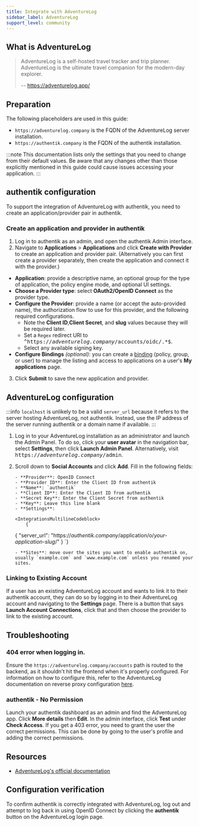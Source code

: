```yaml
---
title: Integrate with AdventureLog
sidebar_label: AdventureLog
support_level: community
---
```



## What is AdventureLog

> AdventureLog is a self-hosted travel tracker and trip planner. AdventureLog is the ultimate travel companion for the modern-day explorer.
>
> -- https://adventurelog.app/

## Preparation

The following placeholders are used in this guide:

- `https://adventurelog.company` is the FQDN of the AdventureLog server installation.
- `https://authentik.company` is the FQDN of the authentik installation.

:::note
This documentation lists only the settings that you need to change from their default values. Be aware that any changes other than those explicitly mentioned in this guide could cause issues accessing your application.
:::

## authentik configuration

To support the integration of AdventureLog with authentik, you need to create an application/provider pair in authentik.

### Create an application and provider in authentik

1. Log in to authentik as an admin, and open the authentik Admin interface.
2. Navigate to **Applications** > **Applications** and click **Create with Provider** to create an application and provider pair. (Alternatively you can first create a provider separately, then create the application and connect it with the provider.)

- **Application**: provide a descriptive name, an optional group for the type of application, the policy engine mode, and optional UI settings.
- **Choose a Provider type**: select **OAuth2/OpenID Connect** as the provider type.
- **Configure the Provider**: provide a name (or accept the auto-provided name), the authorization flow to use for this provider, and the following required configurations.
    - Note the **Client ID**,**Client Secret**, and **slug** values because they will be required later.
    - Set a `Regex` redirect URI to <kbd>^https://<em>adventurelog.company</em>/accounts/oidc/.\*$</kbd>.
    - Select any available signing key.
- **Configure Bindings** _(optional)_: you can create a [binding](/docs/add-secure-apps/flows-stages/bindings/) (policy, group, or user) to manage the listing and access to applications on a user's **My applications** page.

3. Click **Submit** to save the new application and provider.

## AdventureLog configuration

:::info
`localhost` is unlikely to be a valid `server_url` because it refers to the server hosting AdventureLog, not authentik. Instead, use the IP address of the server running authentik or a domain name if available.
:::

1.  Log in to your AdventureLog installation as an administrator and launch the Admin Panel. To do so, click your **user avatar** in the navigation bar, select **Settings**, then click **Launch Admin Panel**. Alternatively, visit <kbd>https://<em>adventurelog.company</em>/admin</kbd>.
2.  Scroll down to **Social Accounts** and click **Add**. Fill in the following fields:

        - **Provider**: OpenID Connect
        - **Provider ID**: Enter the Client ID from authentik
        - **Name**: `authentik`
        - **Client ID**: Enter the Client ID from authentik
        - **Secret Key**: Enter the Client Secret from authentik
        - **Key**: Leave this line blank
        - **Settings**:

        <IntegrationsMultilineCodeblock>
            {`

    {
    "server_url": "https://<em>authentik.company</em>/application/o/<em>your-application-slug</em>/"
    }
    `}
    </IntegrationsMultilineCodeblock>

        - **Sites**: move over the sites you want to enable authentik on, usually `example.com` and `www.example.com` unless you renamed your sites.

### Linking to Existing Account

If a user has an existing AdventureLog account and wants to link it to their authentik account, they can do so by logging in to their AdventureLog account and navigating to the **Settings** page. There is a button that says **Launch Account Connections**, click that and then choose the provider to link to the existing account.

## Troubleshooting

### 404 error when logging in.

Ensure the `https://adventurelog.company/accounts` path is routed to the backend, as it shouldn't hit the frontend when it's properly configured. For information on how to configure this, refer to the AdventureLog documentation on reverse proxy configuration [here](https://adventurelog.app/docs/install/getting_started.html).

### authentik - No Permission

Launch your authentik dashboard as an admin and find the AdventureLog app. Click **More details** then **Edit**. In the admin interface, click **Test** under **Check Access**. If you get a 403 error, you need to grant the user the correct permissions. This can be done by going to the user's profile and adding the correct permissions.

## Resources

- [AdventureLog's official documentation](https://adventurelog.app/docs/configuration/social_auth/authentik.html)

## Configuration verification

To confirm authentik is correctly integrated with AdventureLog, log out and attempt to log back in using OpenID Connect by clicking the **authentik** button on the AdventureLog login page.

